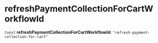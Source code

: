 
# refreshPaymentCollectionForCartWorkflowId

 `Const` **refreshPaymentCollectionForCartWorkflowId**: `"refresh-payment-collection-for-cart"`
